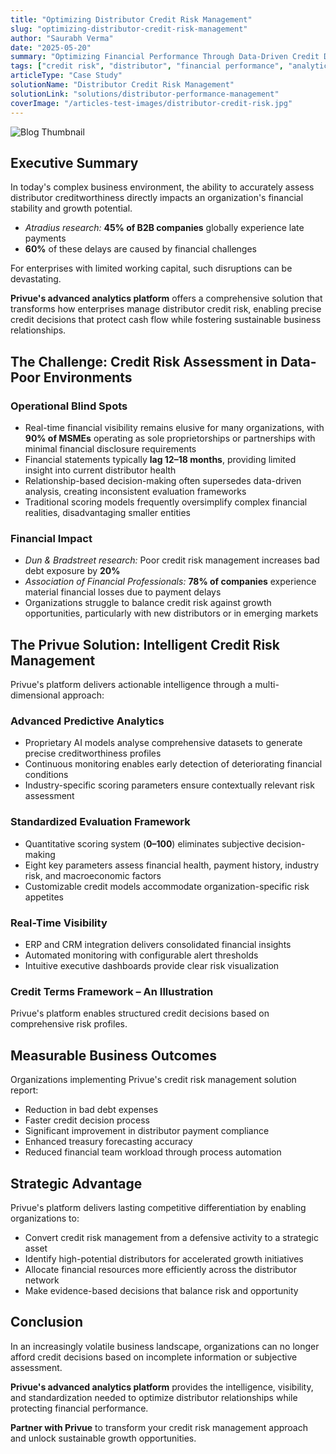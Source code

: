 ```yaml
---
title: "Optimizing Distributor Credit Risk Management"
slug: "optimizing-distributor-credit-risk-management"
author: "Saurabh Verma"
date: "2025-05-20"
summary: "Optimizing Financial Performance Through Data-Driven Credit Decisions"
tags: ["credit risk", "distributor", "financial performance", "analytics", "B2B"]
articleType: "Case Study"
solutionName: "Distributor Credit Risk Management"
solutionLink: "solutions/distributor-performance-management"
coverImage: "/articles-test-images/distributor-credit-risk.jpg"
---
```


![Blog Thumbnail](/articles-test-images/distributor-credit-risk.jpg)

## Executive Summary  
In today's complex business environment, the ability to accurately assess distributor creditworthiness directly impacts an organization's financial stability and growth potential.  

- *Atradius research:* **45% of B2B companies** globally experience late payments  
- **60%** of these delays are caused by financial challenges  

For enterprises with limited working capital, such disruptions can be devastating.  

**Privue's advanced analytics platform** offers a comprehensive solution that transforms how enterprises manage distributor credit risk, enabling precise credit decisions that protect cash flow while fostering sustainable business relationships.  

## The Challenge: Credit Risk Assessment in Data-Poor Environments  

### Operational Blind Spots  
- Real-time financial visibility remains elusive for many organizations, with **90% of MSMEs** operating as sole proprietorships or partnerships with minimal financial disclosure requirements  
- Financial statements typically **lag 12–18 months**, providing limited insight into current distributor health  
- Relationship-based decision-making often supersedes data-driven analysis, creating inconsistent evaluation frameworks  
- Traditional scoring models frequently oversimplify complex financial realities, disadvantaging smaller entities  

### Financial Impact  
- *Dun & Bradstreet research:* Poor credit risk management increases bad debt exposure by **20%**  
- *Association of Financial Professionals:* **78% of companies** experience material financial losses due to payment delays  
- Organizations struggle to balance credit risk against growth opportunities, particularly with new distributors or in emerging markets  

## The Privue Solution: Intelligent Credit Risk Management  

Privue's platform delivers actionable intelligence through a multi-dimensional approach:  

### Advanced Predictive Analytics  
- Proprietary AI models analyse comprehensive datasets to generate precise creditworthiness profiles  
- Continuous monitoring enables early detection of deteriorating financial conditions  
- Industry-specific scoring parameters ensure contextually relevant risk assessment  

### Standardized Evaluation Framework  
- Quantitative scoring system (**0–100**) eliminates subjective decision-making  
- Eight key parameters assess financial health, payment history, industry risk, and macroeconomic factors  
- Customizable credit models accommodate organization-specific risk appetites  

### Real-Time Visibility  
- ERP and CRM integration delivers consolidated financial insights  
- Automated monitoring with configurable alert thresholds  
- Intuitive executive dashboards provide clear risk visualization  

### Credit Terms Framework – An Illustration  
Privue's platform enables structured credit decisions based on comprehensive risk profiles.  

## Measurable Business Outcomes  

Organizations implementing Privue's credit risk management solution report:  
- Reduction in bad debt expenses  
- Faster credit decision process  
- Significant improvement in distributor payment compliance  
- Enhanced treasury forecasting accuracy  
- Reduced financial team workload through process automation  

## Strategic Advantage  

Privue's platform delivers lasting competitive differentiation by enabling organizations to:  
- Convert credit risk management from a defensive activity to a strategic asset  
- Identify high-potential distributors for accelerated growth initiatives  
- Allocate financial resources more efficiently across the distributor network  
- Make evidence-based decisions that balance risk and opportunity  

## Conclusion  

In an increasingly volatile business landscape, organizations can no longer afford credit decisions based on incomplete information or subjective assessment.  

**Privue's advanced analytics platform** provides the intelligence, visibility, and standardization needed to optimize distributor relationships while protecting financial performance.  

**Partner with Privue** to transform your credit risk management approach and unlock sustainable growth opportunities.  
